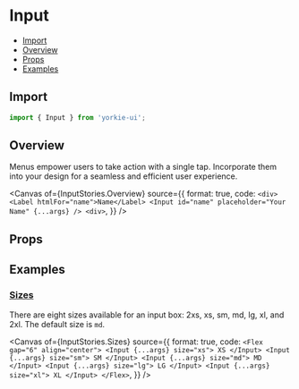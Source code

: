 # Input


<Meta of={InputStories} />

- [Import](#import)
- [Overview](#overview)
- [Props](#props)
- [Examples](#examples)

## Import

```jsx
import { Input } from 'yorkie-ui';
```

## Overview

Menus empower users to take action with a single tap. Incorporate them into your design for a seamless and efficient user experience.

<Canvas
  of={InputStories.Overview}
  source={{
    format: true,
    code: `
      <div>
        <Label htmlFor="name">Name</Label>
        <Input id="name" placeholder="Your Name" {...args} />
      <div>
    `,
  }}
/>

## Props

<Controls />

## Examples

### [Sizes](#input-size)

There are eight sizes available for an input box: 2xs, xs, sm, md, lg, xl, and 2xl. The default size is `md`.

<Canvas
  of={InputStories.Sizes}
  source={{
    format: true,
    code: `
      <Flex gap="6" align="center">
        <Input {...args} size="xs">
          XS
        </Input>
        <Input {...args} size="sm">
          SM
        </Input>
        <Input {...args} size="md">
          MD
        </Input>
        <Input {...args} size="lg">
          LG
        </Input>
        <Input {...args} size="xl">
          XL
        </Input>
      </Flex>
    `,
  }}
/>
